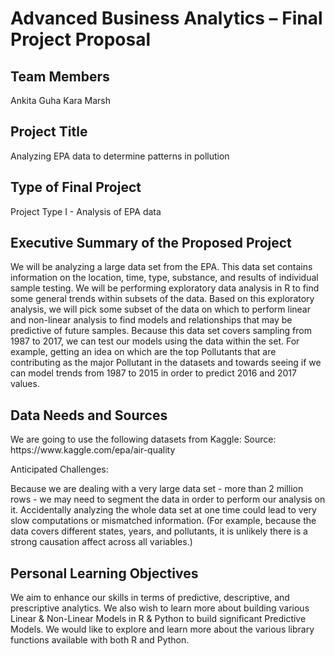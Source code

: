 
Advanced Business Analytics – Final Project Proposal
====================================================

Team Members
------------
Ankita Guha
Kara Marsh


Project Title
-------------
Analyzing EPA data to determine patterns in pollution

Type of Final Project
---------------------
Project Type I - Analysis of EPA data


Executive Summary of the Proposed Project
-----------------------------------------
We will be analyzing a large data set from the EPA. This data set contains information on the location, time, type, substance, and results of individual sample testing. We will be performing exploratory data analysis in R to find some general trends within subsets of the data. Based on this exploratory analysis, we will pick some subset of the data on which to perform linear and non-linear analysis to find models and relationships that may be predictive of future samples. Because this data set covers sampling from 1987 to 2017, we can test our models using the data within the set. For example, getting an idea on which are the top Pollutants that are contributing as the major Pollutant in the datasets and towards seeing if we can model trends from 1987 to 2015 in order to predict 2016 and 2017 values. 


Data Needs and Sources
-----------------------
We are going to use the following datasets from Kaggle:
Source: https://www.kaggle.com/epa/air-quality

Anticipated Challenges: 

Because we are dealing with a very large data set - more than 2 million rows - we may need to segment the data in order to perform our analysis on it. Accidentally analyzing the whole data set at one time could lead to very slow computations or mismatched information. (For example, because the data covers different states, years, and pollutants, it is unlikely there is a strong causation affect across all variables.)


Personal Learning Objectives
----------------------------
We aim to enhance our skills in terms of predictive, descriptive, and prescriptive analytics. We also wish to learn more about building various Linear & Non-Linear Models in R & Python to build significant Predictive Models. We would like to explore and learn more about the various library functions available with both R and Python.